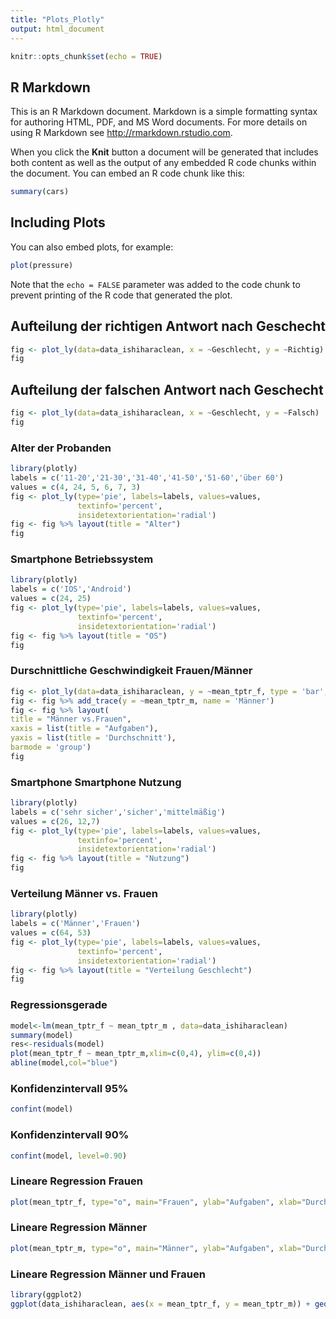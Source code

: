 ```yaml
---
title: "Plots_Plotly"
output: html_document
---
```


```r
knitr::opts_chunk$set(echo = TRUE)
```

## R Markdown

This is an R Markdown document. Markdown is a simple formatting syntax for authoring HTML, PDF, and MS Word documents. For more details on using R Markdown see <http://rmarkdown.rstudio.com>.

When you click the **Knit** button a document will be generated that includes both content as well as the output of any embedded R code chunks within the document. You can embed an R code chunk like this:

```r
summary(cars)
```

## Including Plots

You can also embed plots, for example:

```r
plot(pressure)
```

Note that the `echo = FALSE` parameter was added to the code chunk to prevent printing of the R code that generated the plot.

## Aufteilung der richtigen Antwort nach Geschecht

```r
fig <- plot_ly(data=data_ishiharaclean, x = ~Geschlecht, y = ~Richtig)
fig
```
## Aufteilung der falschen Antwort nach Geschecht

```r
fig <- plot_ly(data=data_ishiharaclean, x = ~Geschlecht, y = ~Falsch)
fig
```
### Alter der Probanden
```r
library(plotly)
labels = c('11-20','21-30','31-40','41-50','51-60','über 60')
values = c(4, 24, 5, 6, 7, 3)
fig <- plot_ly(type='pie', labels=labels, values=values, 
               textinfo='percent',
               insidetextorientation='radial')
fig <- fig %>% layout(title = "Alter")
fig
```
### Smartphone Betriebssystem
```r
library(plotly)
labels = c('IOS','Android')
values = c(24, 25)
fig <- plot_ly(type='pie', labels=labels, values=values, 
               textinfo='percent',
               insidetextorientation='radial')
fig <- fig %>% layout(title = "OS")
fig
````
### Durschnittliche Geschwindigkeit Frauen/Männer
```r
fig <- plot_ly(data=data_ishiharaclean, y = ~mean_tptr_f, type = 'bar', name = 'Frauen')
fig <- fig %>% add_trace(y = ~mean_tptr_m, name = 'Männer')
fig <- fig %>% layout(
title = "Männer vs.Frauen",
xaxis = list(title = "Aufgaben"),
yaxis = list(title = 'Durchschnitt'), 
barmode = 'group')
fig
````
### Smartphone Smartphone Nutzung
```r
library(plotly)
labels = c('sehr sicher','sicher','mittelmäßig')
values = c(26, 12,7)
fig <- plot_ly(type='pie', labels=labels, values=values, 
               textinfo='percent',
               insidetextorientation='radial')
fig <- fig %>% layout(title = "Nutzung")
fig
````
### Verteilung Männer vs. Frauen
```r
library(plotly)
labels = c('Männer','Frauen')
values = c(64, 53)
fig <- plot_ly(type='pie', labels=labels, values=values, 
               textinfo='percent',
               insidetextorientation='radial')
fig <- fig %>% layout(title = "Verteilung Geschlecht")
fig
````
### Regressionsgerade
```r
model<-lm(mean_tptr_f ~ mean_tptr_m , data=data_ishiharaclean)
summary(model)
res<-residuals(model)
plot(mean_tptr_f ~ mean_tptr_m,xlim=c(0,4), ylim=c(0,4))
abline(model,col="blue")
````
### Konfidenzintervall 95%
```r
confint(model)
````
### Konfidenzintervall 90%
```r
confint(model, level=0.90)
````
### Lineare Regression Frauen
```r
plot(mean_tptr_f, type="o", main="Frauen", ylab="Aufgaben", xlab="Durchschnittliche Geschwindigkeit", col="blue", lwd=2)
````
### Lineare Regression Männer
```r
plot(mean_tptr_m, type="o", main="Männer", ylab="Aufgaben", xlab="Durchschnittliche Geschwindigkeit", col="blue", lwd=2)
````
### Lineare Regression Männer und Frauen
```r
library(ggplot2)
ggplot(data_ishiharaclean, aes(x = mean_tptr_f, y = mean_tptr_m)) + geom_point() + geom_smooth(method = "lm", se = FALSE, size = 0.5) + labs(x = "hp (PS, horsepower)", y = "mpg - Verbrauch in miles per gallon\n(Je höher, desto sparsamer)", title = "lm(mpg ~ hp, data = mtcars)")
````